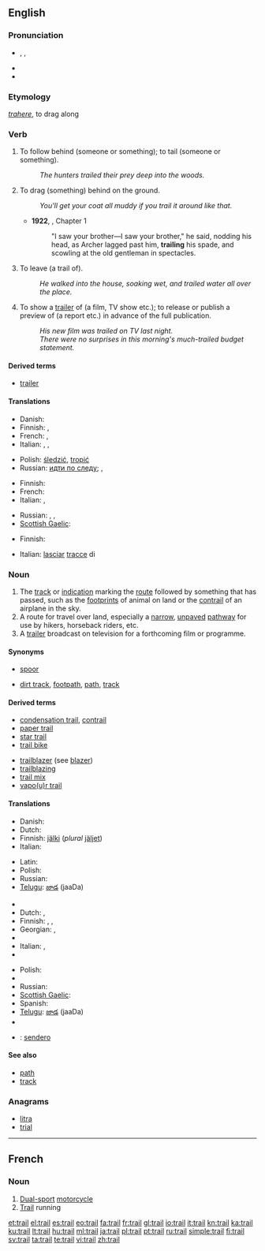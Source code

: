 ==English==
{{wikipedia|dab=trail (disambiguation)|trail}}

===Pronunciation===
* {{enPR|trāl}}, {{IPA|/treɪl/}}, {{SAMPA|/treIl/}}
* {{audio|En-us-trail.ogg|Audio (US)}}
* {{rhymes|eɪl}}

===Etymology===
{{etyl|la}} ''[[trahere]]'', to drag along

===Verb===
{{en-verb}}

# {{transitive}} To follow behind (someone or something); to tail (someone or something).
#: ''The hunters trailed their prey deep into the woods.''
# {{transitive}} To drag (something) behind on the ground.
#: ''You'll get your coat all muddy if you trail it around like that.''
#* '''1922''', {{w|Virginia Woolf}}, ''{{w|Jacob's Room}}'' Chapter 1
#*: "I saw your brother—I saw your brother," he said, nodding his head, as Archer lagged past him, '''trailing''' his spade, and scowling at the old gentleman in spectacles.
# {{transitive}} To leave (a trail of).
#: ''He walked into the house, soaking wet, and trailed water all over the place.''
# {{transitive}} To show a [[trailer]] of (a film, TV show etc.); to release or publish a preview of (a report etc.) in advance of the full publication.
#: ''His new film was trailed on TV last night.''
#: ''There were no surprises in this morning's much-trailed budget statement.''

====Derived terms====
<!--derived from the verb-->
* [[trailer]]

====Translations====
{{trans-top|follow behind}}
* Danish: {{t|da|følge}}
* Finnish: {{t+|fi|seurata}}, {{t+|fi|jäljittää}}
* French: {{t+|fr|pister}}, {{t|fr|suivre}}
* Italian: {{t-|it|pedinare}}, {{t+|it|seguire}}, {{t-|it|inseguire}}
{{trans-mid}}
* Polish: [[śledzić]], [[tropić]]
* Russian: [[идти по следу]]; {{t|ru|выслеживать|tr=vysl'éživat'}} {{impf}}, {{t|ru|выследить|tr=výsl'edit'}} {{pf.}}
{{trans-bottom}}

{{trans-top|drag behind}}
* Finnish: {{t+|fi|raahata}}
* French: {{t+|fr|traîner}}
* Italian: {{t+|it|trascinare}}, {{t+|it|trainare}}
{{trans-mid}}
* Russian: {{t+|ru|тянуть|tr=t'anút'}}, {{t+|ru|волочить|tr=voločít'}}, {{t|ru|тащить|tr=taš'ít'}}
* [[Scottish Gaelic]]: {{t-|gd|slaod|xs=Scottish Gaelic}}
{{trans-bottom}}

{{trans-top|leave (a trail of)}}
* Finnish: {{t-|fi|jättää jälkeensä}}
{{trans-mid}}
* Italian: [[lasciare|lasciar]] [[traccia|tracce]] di
{{trans-bottom}}

===Noun===
{{wikipedia|trail|trail (route)}}
{{en-noun}}

# The [[track]] or [[indication]] marking the [[route]] followed by something that has passed, such as the [[footprint]]s of animal on land or the [[contrail]] of an airplane in the sky.
# A route for travel over land, especially a [[narrow]], [[unpaved]] [[pathway]] for use by hikers, horseback riders, etc.
# A [[trailer]] broadcast on television for a forthcoming film or programme.

====Synonyms====
* {{sense|track of an animal}} [[spoor]]
* {{sense|route for travel over land}} [[dirt track]], [[footpath]], [[path]], [[track]]

====Derived terms====
{{rel-top|Terms derived from ''trail'' (noun)}}
* [[condensation trail]], [[contrail]]
* [[paper trail]]
* [[star trail]]
* [[trail bike]]
{{rel-mid}}
* [[trailblazer]] (see [[blazer]])
* [[trailblazing]]
* [[trail mix]]
* [[vapour trail|vapo(u)r trail]]
{{rel-bottom}}

====Translations====
{{trans-top|track followed by a hunter}}
* Danish: {{t-|da|spor}}
* Dutch: {{t+|nl|spoor}}
* Finnish: [[jälki]] (''plural'' [[jäljet]])
* Italian: {{t+|it|traccia|f}}
{{trans-mid}}
* Latin: {{t-|la|vestigia|n|p|alt=vestīgia}}
* Polish: {{t-|pl|trop|m}}
* Russian: {{t+|ru|след|m|tr=sl'ed}}
* [[Telugu]]: [[జాడ]] (jaaDa)
{{trans-bottom}}

{{trans-top|route for travel over land}}
* {{trreq|hy}}
* Dutch: {{t+|nl|route}}, {{t+|nl|pad|n}}
* Finnish: {{t+|fi|reitti}}, {{t-|fi|eräreitti}}, {{t+|fi|polku}}
* Georgian: {{t|ka|ბილიკი|tr=biliki|sc=Geor}}, {{t|ka|კვალი|tr=kvali|sc=Geor}}
* {{trreq|el}}
* Italian: {{t+|it|sentiero|m}}, {{t+|it|pista|f}}
* {{trreq|ko}}
{{trans-mid}}
* Polish: {{t+|pl|ścieżka|f}}
* {{trreq|ro}}
* Russian: {{t+|ru|тропа|f|tr=tropá}}
* [[Scottish Gaelic]]: {{t-|gd|slighe|f|xs=Scottish Gaelic}}
* Spanish: {{t|es|sendero|m}}
* [[Telugu]]: [[జాడ]] (jaaDa)
* {{trreq|tr}}
{{trans-bottom}}

{{checktrans}}
* {{ttbc|es}}: [[sendero]] {{m}}

====See also====
* [[path]]
* [[track]]

===Anagrams===
* [[litra#English|litra]]
* [[trial#English|trial]]

----

==French==

===Noun===
{{fr-noun|f}}

# [[dual-sport#English|Dual-sport]] [[motorcycle]]
# [[trail#English|Trail]] running

[[et:trail]]
[[el:trail]]
[[es:trail]]
[[eo:trail]]
[[fa:trail]]
[[fr:trail]]
[[gl:trail]]
[[io:trail]]
[[it:trail]]
[[kn:trail]]
[[ka:trail]]
[[ku:trail]]
[[lt:trail]]
[[hu:trail]]
[[ml:trail]]
[[ja:trail]]
[[pl:trail]]
[[pt:trail]]
[[ru:trail]]
[[simple:trail]]
[[fi:trail]]
[[sv:trail]]
[[ta:trail]]
[[te:trail]]
[[vi:trail]]
[[zh:trail]]